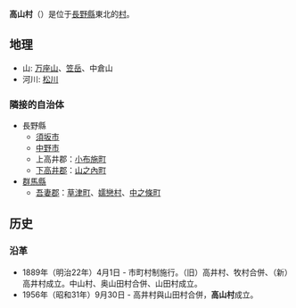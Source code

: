 {{日本町村|
自治體名=高山|
町村=村|
圖像=[[File:Kaminari_Falls.jpg|240px]]|
圖像說明=[[雷瀑布|雷瀑布]]（裏見瀑布）|
町村章=|
日文原名=高山村|
平假名=たかやまむら|
羅馬字拼音=Takayama-mura|
都道府縣=長野縣|
支廳=|
郡=上高井郡|
編號= 20543-5 |
面積=98.05|
邊界未定=|
人口=7,903|
統計時間=2007年9月1日|
自治體= [[須坂市|須坂市]]、[[中野市|中野市]]、[[小布施町|小布施町]]、[[山之內町|山之內町]]、<br/>[[群馬縣|群馬縣]]：<br>[[草津町|草津町]]、[[嬬戀村|嬬戀村]]、[[中之條町|中之條町]]|
樹=|
花=|
鳥=|
其他象徵物=|
其他象徵=|
郵遞區號=382-8510|
所在地=上高井郡高山村高井4972|
電話號碼=26-245-1100|
外部連結= http://www.vill.takayama.nagano.jp/|
經度=|
緯度=|
地圖=|
註記=
}}
'''高山村'''（{{jpn|j=高山村|hg=たかやまむら|rm=Takayama mura|f=y}}）是位于[[長野縣|長野縣]]東北的[[村|村]]。

== 地理 ==
* 山: [[万座山|万座山]]、[[笠岳_(長野縣)|笠岳]]、中倉山
* 河川: [[松川_(上高井郡)|松川]]

=== 隣接的自治体 ===
* 長野縣
** [[須坂市|須坂市]]
** [[中野市|中野市]]
** 上高井郡：[[小布施町|小布施町]]
** [[下高井郡|下高井郡]]：[[山之內町|山之內町]]
* [[群馬縣|群馬縣]]
** [[吾妻郡|吾妻郡]]：[[草津町|草津町]]、[[嬬戀村|嬬戀村]]、[[中之條町|中之條町]]

== 历史 ==
=== 沿革 ===
* 1889年（明治22年）4月1日 - 市町村制施行。（旧）高井村、牧村合併、（新）高井村成立。中山村、奥山田村合併、山田村成立。
* 1956年（昭和31年）9月30日 - 高井村與山田村合併，'''高山村'''成立。

{{長野縣}}{{Authority control}}